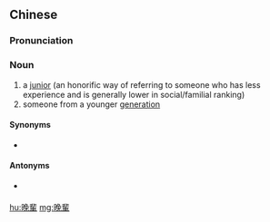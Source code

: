 {{also|晚辈}}
==Chinese==
{{zh-forms|s=晚辈}}

===Pronunciation===
{{zh-pron
|m=wǎnbèi
|c=maan5 bui3
|h=pfs=ván-pi
|mn=boán-pòe/qz,xm,zz:oán-pòe
|cat=n
}}

===Noun===
{{zh-noun}}
# a [[junior]] (an honorific way of referring to someone who has less experience and is generally lower in social/familial ranking)
# someone from a younger [[generation]]

====Synonyms====
* {{zh-l|後輩}}

====Antonyms====
* {{sense|honorific reference}} {{zh-l|前輩}}

[[hu:晚輩]]
[[mg:晚輩]]